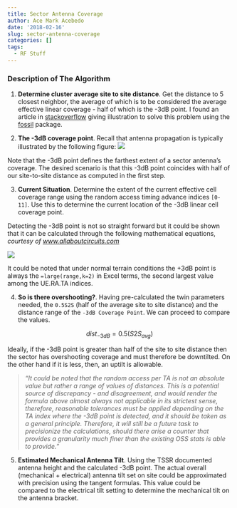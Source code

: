 ```yaml
---
title: Sector Antenna Coverage
author: Ace Mark Acebedo
date: '2018-02-16'
slug: sector-antenna-coverage
categories: []
tags:
  - RF Stuff
---
```


### Description of The Algorithm

1. **Determine cluster average site to site distance**. Get the distance to 5 closest neighbor, the average of which is to be considered the average effective linear coverage - half of which is the -3dB point. I found an article in [stackoverflow](https://stackoverflow.com/questions/26850488/calculate-average-distance-between-point-and-closest-neighbors-in-r) giving illustration to solve this problem using the [fossil](https://cran.r-project.org/web/packages/fossil/fossil.pdf) package.

2. **The -3dB coverage point**. Recall that antenna propagation is typically illustrated by the following figure:
![](/img/ant.png)

Note that the -3dB point defines the farthest extent of a sector antenna's coverage.
The desired scenario is that this -3dB point coincides with half of our site-to-site distance as computed in the first step.

3. **Current Situation**. Determine the extent of the current effective cell coverage range using the random access timing advance indices `[0-11]`. Use this to determine the current location of the -3dB linear cell coverage point.

Detecting the -3dB point is not so straight forward but it could be shown that it can be calculated through the following mathematical equations,
*courtesy of [www.allaboutcircuits.com](https://www.allaboutcircuits.com/tools/antenna-downtilt-and-coverage-calculator/)*

![](/img/anteqn.png)

It could be noted that under normal terrain conditions the +3dB point is always the `=large(range,k=2)` in Excel terms, the second largest value among the UE.RA.TA indices.

4. **So is there overshooting?**. Having pre-calculated the twin parameters needed, the `0.5S2S` (half of the average site to site distance) and the distance range of the `-3dB Coverage Point`. We can proceed to compare the values.

$$dist_{-3dB}=0.5(S2S_{avg})$$

Ideally, if the -3dB point is greater than half of the site to site distance then the sector has overshooting coverage and must therefore be downtilted. On the other hand if it is less, then, an uptilt is allowable.

> *"It could be noted that the random access per TA is not an absolute value but rather a range of values of distances. This is a potential source of discrepancy - and disagreement, and would render the formula above almost always not applicable in its strictest sense, therefore, reasonable tolerances must be applied depending on the TA index where the -3dB point is detected, and it should be taken as a general principle. Therefore, it will still be a future task to precisionize the calculations, should there arise a counter that provides a granularity much finer than the existing OSS stats is able to provide."*

5. **Estimated Mechanical Antenna Tilt**. Using the TSSR documented antenna height and the calculated -3dB point. The actual overall (mechanical + electrical) antenna tilt set on site could be approximated with precision using the tangent formulas. This value could be compared to the electrical tilt setting to determine the mechanical tilt on the antenna bracket.